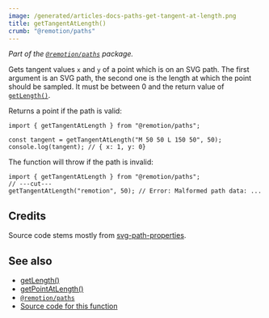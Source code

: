 ```yaml
---
image: /generated/articles-docs-paths-get-tangent-at-length.png
title: getTangentAtLength()
crumb: "@remotion/paths"
---
```


_Part of the [`@remotion/paths`](/docs/paths) package._

Gets tangent values `x` and `y` of a point which is on an SVG path. The first argument is an SVG path, the second one is the length at which the point should be sampled. It must be between 0 and the return value of [`getLength()`](/docs/paths/get-length).

Returns a point if the path is valid:

```tsx twoslash
import { getTangentAtLength } from "@remotion/paths";

const tangent = getTangentAtLength("M 50 50 L 150 50", 50);
console.log(tangent); // { x: 1, y: 0}
```

The function will throw if the path is invalid:

```tsx twoslash
import { getTangentAtLength } from "@remotion/paths";
// ---cut---
getTangentAtLength("remotion", 50); // Error: Malformed path data: ...
```

## Credits

Source code stems mostly from [svg-path-properties](https://www.npmjs.com/package/svg-path-properties).

## See also

- [getLength()](/docs/paths/get-length)
- [getPointAtLength()](/docs/paths/get-point-at-length)
- [`@remotion/paths`](/docs/paths)
- [Source code for this function](https://github.com/remotion-dev/remotion/blob/main/packages/paths/src/get-tangent-at-length.ts)
